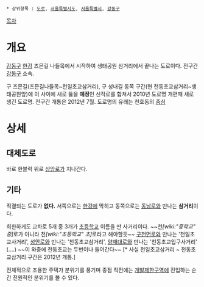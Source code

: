  * 상위항목 : [[도로]], [[서울특별시도]], [[서울특별시]], [[강동구]]

{{{+1 千中路 / Cheonjung-ro }}}

[[목차]]

= 개요 =
[[강동구]] [[한강]] 즈믄길 나들목에서 시작하여 생태공원 삼거리에서 끝나는 도로이다. 전구간 [[강동구]] 소속.

구 즈믄길(즈믄길나들목~천일초교삼거리), 구 성내길 동쪽 구간(현 천동초교삼거리~생태공원앞)에 이 사이에 새로 뚫을 '''예정'''인 신작로를 합쳐서 2010년 도로명 개편때 새로 생긴 도로명. 전구간 개통은 2012년 7월. 도로명의 유래는 천호동의 [[중심]]


= 상세 =

== 대체도로 ==
바로 한블럭 위로 [[상암로]]가 지나간다.


== 기타 ==
직결되는 도로가 '''없다.''' 서쪽으로는 [[한강]]에 막히고 동쪽으로는 [[동남로]]와 만나는 '''삼거리'''이다.

희한하게도 교차로 5개 중 3개가 [[초등학교]] 이름을 딴 사거리이다. ~~천''[wiki:"중학교" 중]''로가 아니라 천''[wiki:"초등학교" 초]''로라고 해야할듯~~ [[구천면로]]와 만나는 '천일초교사거리', [[성안로]]와 만나는 '천동초교삼거리', [[양재대로]]와 만나는 '천동초교입구사거리' (....) ~~이 와중에 천동초교는 두번이나 들어간다~~ [* 사실 천일초교삼거리 ~ 천동초교삼거리 구간은 2012년 개통.]

전체적으로 조용한 주택가 분위기를 풍기며 종점 직전에는 [[개발제한구역]]에 진입하는 순간 전원적인 분위기를 볼 수 있다.

